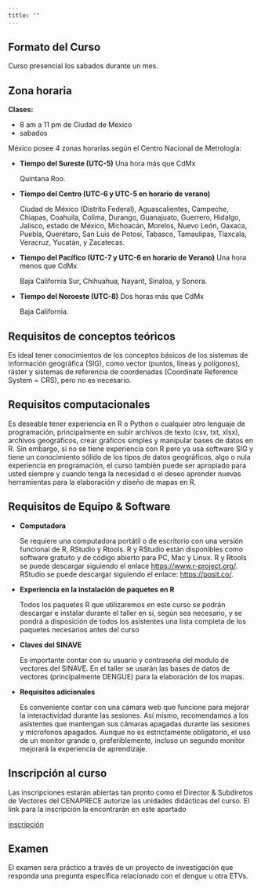 ```yaml
---
title: ""
---
```


## Formato del Curso

Curso presencial los sabados durante un mes.

## Zona horaria

**Clases:**

-   8 am a 11 pm de Ciudad de Mexico
-   sabados

México posee 4 zonas horarias según el Centro Nacional de Metrología:

-   **Tiempo del Sureste (UTC-5)** Una hora más que CdMx

    Quintana Roo.

-   **Tiempo del Centro (UTC-6 y UTC-5 en horario de verano)**

    Ciudad de México (Distrito Federal), Aguascalientes, Campeche, Chiapas, Coahuila, Colima, Durango, Guanajuato, Guerrero, Hidalgo, Jalisco, estado de México, Michoacán, Morelos, Nuevo León, Oaxaca, Puebla, Querétaro, San Luis de Potosí, Tabasco, Tamaulipas, Tlaxcala, Veracruz, Yucatán, y Zacatecas.

-   **Tiempo del Pacífico (UTC-7 y UTC-6 en horario de Verano)** Una hora menos que CdMx

    Baja California Sur, Chihuahua, Nayarit, Sinaloa, y Sonora.

-   **Tiempo del Noroeste (UTC-8)** Dos horas más que CdMx

    Baja California.

## Requisitos de conceptos teóricos

Es ideal tener conocimientos de los conceptos básicos de los sistemas de información geográfica (SIG), como vector (puntos, líneas y polígonos), ráster y sistemas de referencia de coordenadas (Coordinate Reference System = CRS), pero no es necesario.

## Requisitos computacionales

Es deseable tener experiencia en R o Python o cualquier otro lenguaje de programación, principalmente en subir archivos de texto (csv, txt, xlsx), archivos geográficos, crear gráficos simples y manipular bases de datos en R. Sin embargo, si no se tiene experiencia con R pero ya usa software SIG y tiene un conocimiento sólido de los tipos de datos geográficos, algo o nula experiencia en programación, el curso también puede ser apropiado para usted siempre y cuando tenga la necesidad o el deseo aprender nuevas herramientas para la elaboración y diseño de mapas en R.

## Requisitos de Equipo & Software

-   **Computadora**

    Se requiere una computadora portátil o de escritorio con una versión funcional de R, RStudio y Rtools. R y RStudio están disponibles como software gratuito y de código abierto para PC, Mac y Linux. R y Rtools se puede descargar siguiendo el enlace <https://www.r-project.org/>. RStudio se puede descargar siguiendo el enlace: <https://posit.co/>.
    
    

-   **Experiencia en la instalación de paquetes en R**

    Todos los paquetes R que utilizaremos en este curso se podrán descargar e instalar durante el taller en sí, según sea necesario, y se pondrá a disposición de todos los asistentes una lista completa de los paquetes necesarios antes del curso

-   **Claves del SINAVE**

    Es importante contar con su usuario y contraseña del modulo de vectores del SINAVE. En el taller se usarán las bases de datos de vectores (principalmente DENGUE) para la elaboración de los mapas.

-   **Requisitos adicionales**

    Es conveniente contar con una cámara web que funcione para mejorar la interactividad durante las sesiones. Así mismo, recomendamos a los asistentes que mantengan sus cámaras apagadas durante las sesiones y microfonos apagados. Aunque no es estrictamente obligatorio, el uso de un monitor grande o, preferiblemente, incluso un segundo monitor mejorará la experiencia de aprendizaje.


## Inscripción al curso

Las inscripciones estarán abiertas tan pronto como el Director & Subdiretos de Vectores del CENAPRECE autorize las unidades didácticas del curso. El link para la inscripción la encontrarán en este apartado

[inscripción]()

## Examen

El examen sera práctico a través de un proyecto de investigación que responda una pregunta específica relacionado con el dengue u otra ETVs.
